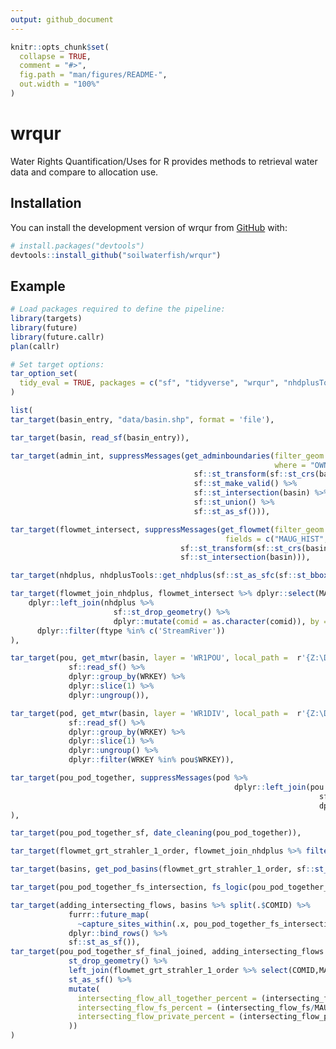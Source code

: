 ```yaml
---
output: github_document
---
```


<!-- README.md is generated from README.Rmd. Please edit that file -->

```r
knitr::opts_chunk$set(
  collapse = TRUE,
  comment = "#>",
  fig.path = "man/figures/README-",
  out.width = "100%"
)
```

# wrqur
Water Rights Quantification/Uses for R provides methods to retrieval water data and compare to allocation use.

## Installation

You can install the development version of wrqur from [GitHub](https://github.com/) with:

``` r
# install.packages("devtools")
devtools::install_github("soilwaterfish/wrqur")
```

## Example

```r
# Load packages required to define the pipeline:
library(targets)
library(future)
library(future.callr)
plan(callr)

# Set target options:
tar_option_set(
  tidy_eval = TRUE, packages = c("sf", "tidyverse", "wrqur", "nhdplusTools", "furrr")
)

list(
tar_target(basin_entry, "data/basin.shp", format = 'file'),

tar_target(basin, read_sf(basin_entry)),

tar_target(admin_int, suppressMessages(get_adminboundaries(filter_geom = sf::st_bbox(basin),
                                                           where = "OWNERCLASSIFICATION='USDA FOREST SERVICE' OR OWNERCLASSIFICATION='UNPARTITIONED RIPARIAN INTEREST'")%>%
                                         sf::st_transform(sf::st_crs(basin)) %>%
                                         sf::st_make_valid() %>%
                                         sf::st_intersection(basin) %>%
                                         sf::st_union() %>%
                                         sf::st_as_sf())),

tar_target(flowmet_intersect, suppressMessages(get_flowmet(filter_geom = sf::st_bbox(basin),
                                                fields = c("MAUG_HIST", "COMID")) %>%
                                      sf::st_transform(sf::st_crs(basin)) %>%
                                      sf::st_intersection(basin))),

tar_target(nhdplus, nhdplusTools::get_nhdplus(sf::st_as_sfc(sf::st_bbox(flowmet_intersect)))),

tar_target(flowmet_join_nhdplus, flowmet_intersect %>% dplyr::select(MAUG_HIST, COMID) %>%
    dplyr::left_join(nhdplus %>%
                       sf::st_drop_geometry() %>%
                       dplyr::mutate(comid = as.character(comid)), by = c('COMID' = 'comid')) %>%
      dplyr::filter(ftype %in% c('StreamRiver'))
),

tar_target(pou, get_mtwr(basin, layer = 'WR1POU', local_path =  r'{Z:\Downloads\MTWaterRights.gdb\MTWaterRights.gdb}') %>%
             sf::read_sf() %>%
             dplyr::group_by(WRKEY) %>%
             dplyr::slice(1) %>%
             dplyr::ungroup()),

tar_target(pod, get_mtwr(basin, layer = 'WR1DIV', local_path =  r'{Z:\Downloads\MTWaterRights.gdb\MTWaterRights.gdb}') %>%
             sf::read_sf() %>%
             dplyr::group_by(WRKEY) %>%
             dplyr::slice(1) %>%
             dplyr::ungroup() %>%
             dplyr::filter(WRKEY %in% pou$WRKEY)),

tar_target(pou_pod_together, suppressMessages(pod %>%
                                                  dplyr::left_join(pou %>%
                                                                     sf::st_drop_geometry() %>%
                                                                     dplyr::select(c("WRKEY", "PURPOSE", "IRRTYPE", "MAXACRES", "FLWRTGPM", "FLWRTCFS", "VOL", "ACREAGE"))))
),

tar_target(pou_pod_together_sf, date_cleaning(pou_pod_together)),

tar_target(flowmet_grt_strahler_1_order, flowmet_join_nhdplus %>% filter(streamorde > 1)),

tar_target(basins, get_pod_basins(flowmet_grt_strahler_1_order, sf::st_crs(pou_pod_together_sf))),

tar_target(pou_pod_together_fs_intersection, fs_logic(pou_pod_together_sf, admin_int)),

tar_target(adding_intersecting_flows, basins %>% split(.$COMID) %>%
             furrr::future_map(
               ~capture_sites_within(.x, pou_pod_together_fs_intersection)) %>%
             dplyr::bind_rows() %>%
             sf::st_as_sf()),
tar_target(pou_pod_together_sf_final_joined, adding_intersecting_flows %>%
             st_drop_geometry() %>%
             left_join(flowmet_grt_strahler_1_order %>% select(COMID,MAUG_HIST, gnis_name, qe_08)) %>%
             st_as_sf() %>%
             mutate(
               intersecting_flow_all_together_percent = (intersecting_flow_all_together/MAUG_HIST)*100,
               intersecting_flow_fs_percent = (intersecting_flow_fs/MAUG_HIST)*100,
               intersecting_flow_private_percent = (intersecting_flow_private/MAUG_HIST)*100
             ))
)




```


